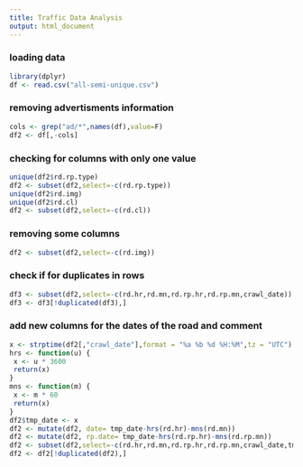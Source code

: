 ```yaml
---
title: Traffic Data Analysis
output: html_document
---
```



### loading data
```r
library(dplyr)
df <- read.csv("all-semi-unique.csv")

```
### removing advertisments information
```r
cols <- grep("ad/*",names(df),value=F)
df2 <- df[,-cols]
```
### checking for columns with only one value
```r
unique(df2$rd.rp.type)
df2 <- subset(df2,select=-c(rd.rp.type))
unique(df2$rd.img)
unique(df2$rd.cl)
df2 <- subset(df2,select=-c(rd.cl))
```
### removing some columns
```r
df2 <- subset(df2,select=-c(rd.img))
```
### check if for duplicates in rows
```r
df3 <- subset(df2,select=-c(rd.hr,rd.mn,rd.rp.hr,rd.rp.mn,crawl_date))
df3 <- df3[!duplicated(df3),]
```
### add new columns for the dates of the road and comment
```r
x <- strptime(df2[,"crawl_date"],format = "%a %b %d %H:%M",tz = "UTC")
hrs <- function(u) {
 x <- u * 3600
 return(x)
}
mns <- function(m) {
 x <- m * 60
 return(x)
}
df2$tmp_date <- x
df2 <- mutate(df2, date= tmp_date-hrs(rd.hr)-mns(rd.mn))
df2 <- mutate(df2, rp.date= tmp_date-hrs(rd.rp.hr)-mns(rd.rp.mn))
df2 <- subset(df2,select=-c(rd.hr,rd.mn,rd.rp.hr,rd.rp.mn,crawl_date,tmp_date))
df2 <- df2[!duplicated(df2),]
```
